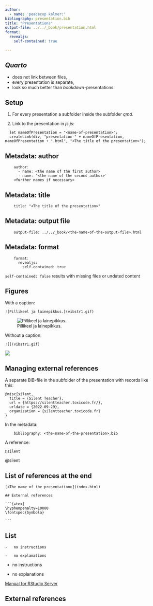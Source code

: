 ```yaml
---
author:
  - name: 'peacecop kalmer:'
bibliography: presentation.bib
title: "Presentations"
output-file: ../../_book/presentation.html
format:
  revealjs:
    self-contained: true

---
```


## *Quarto*

- does not link between files,
- every presentation is separate,
- look so much better than *bookdown*-presentations.

## Setup

1. For every presentation a subfolder inside the subfolder *qmd*.

2. Link to the presentation in *js.js*:

```
  let nameOfPresentation = "<name-of-presentation>";
  createLink(div, "presentation-" + nameOfPresentation, nameOfPresentation + ".html", "<The title of the presentation>");

```

## Metadata: author

```
    author:
      - name: <the name of the first author>
      - name: '<the name of the second author>'
    <further names if necessary>

```

## Metadata: title

```
    title: "<The title of the presentation>"

```

## Metadata: output file

```
    output-file: ../../_book/<the-name-of-the-output-file>.html

```

## Metadata: format

```
    format:
      revealjs:
        self-contained: true

```

`self-contained: false` results with missing files or undated content

## Figures

With a caption:

```
![Pillikeel ja lainepikkus.](vibstr1.gif)

```

![Pillikeel ja lainepikkus.](vibstr1.gif)

Without a caption:

```
![](vibstr1.gif)

```

![](vibstr1.gif)

## Managing external references

A separate BIB-file in the subfolder of the presentation with records like this:

```
@misc{silent,
  title = {Silent Teacher},
  url = {https://silentteacher.toxicode.fr/},
  urldate = {2022-09-29},
  organization = {silentteacher.toxicode.fr}
}

```

In the metadata:

```
    bibliography: <the-name-of-the-presentation>.bib

```

A reference:

```
@silent

```

@silent

## List of references at the end

```
[<The name of the presentation>](index.html)

```

````
## External references

```{=tex}
\hyphenpenalty=10000
\fontspec{Symbola}

```

````

## List

```
-   no instructions

-   no explanations

```

-   no instructions

-   no explanations

[Manual for RStudio Server](index.html)

## External references

```{=tex}
\hyphenpenalty=10000
\fontspec{Symbola}

```
